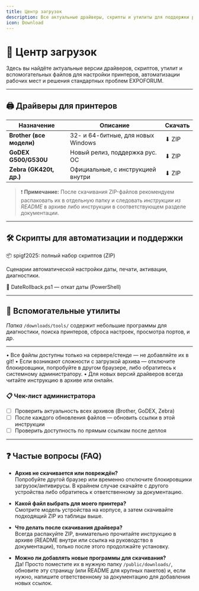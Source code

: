 ```yaml
---
title: Центр загрузок
description: Все актуальные драйверы, скрипты и утилиты для поддержки работы принтеров, регистрационных стендов и офиса. Быстрый и простой доступ к нужным файлам.
icon: Download
---
```


# 🚀 Центр загрузок

<Callout type="info" title="Всё для работы — в одном месте!">
  Здесь вы найдёте актуальные версии драйверов, скриптов, утилит и вспомогательных файлов для настройки принтеров, автоматизации рабочих мест и решения стандартных проблем EXPOFORUM.
</Callout>

---

## 🖨️ Драйверы для принтеров

| Назначение               | Описание                               | Скачать                                        |
|--------------------------|----------------------------------------|------------------------------------------------|
| **Brother (все модели)** | 32- и 64-битные, для новых Windows     | <DownloadButton href="/downloads/drivers/brother-drivers.zip">⬇ ZIP</DownloadButton> |
| **GoDEX G500/G530U**     | Новый релиз, поддержка рус. ОС         | <DownloadButton href="/downloads/drivers/godex-driver.zip">⬇ ZIP</DownloadButton> |
| **Zebra (GK420t, др.)**  | Официальные, с инструкцией внутри      | <DownloadButton href="/downloads/drivers/zebra-driver.zip">⬇ ZIP</DownloadButton> |

> ❗ <b>Примечание:</b> После скачивания ZIP-файлов рекомендуем распаковать их в отдельную папку и следовать <i>инструкции из README</i> в архиве либо инструкции в соответствующем разделе документации.

---

## 🛠️ Скрипты для автоматизации и поддержки

<div className="flex flex-col gap-3 my-4">
  <div>
    <DownloadButton href="/downloads/scripts/spigf2025.zip">📦 spigf2025: полный набор скриптов (ZIP)</DownloadButton>
    <p className="text-sm text-fd-muted-foreground mt-2">Сценарии автоматической настройки даты, печати, активации, диагностики.</p>
  </div>
  <div>
    <DownloadButton href="/downloads/scripts/spigf2025/date/DateRollback.ps1" variant="secondary">📄 DateRollback.ps1 — откат даты (PowerShell)</DownloadButton>
  </div>
</div>

---

## 🧰 Вспомогательные утилиты

*Папка* `/downloads/tools/` содержит небольшие программы для диагностики, поиска принтеров, сброса настроек, просмотра портов, и др.

---

<Callout type="warning" title="Рекомендации по использованию">
  • Все файлы доступны только на сервере/стенде — не добавляйте их в git!
  • Если возникают сложности с загрузкой архива — отключите блокировщики, попробуйте в другом браузере, либо обратитесь к системному администратору.
  • Для новых версий драйверов всегда читайте инструкцию в архиве или онлайн.
</Callout>

### 📋 Чек-лист администратора

- [ ] Проверить актуальность всех архивов (Brother, GoDEX, Zebra)
- [ ] После каждого обновления файлов — обновить ссылки в этой инструкции
- [ ] Проверить доступность по прямым ссылкам после деплоя

---

## ❓ Частые вопросы (FAQ)

- **Архив не скачивается или повреждён?**<br />
  Попробуйте другой браузер или временно отключите блокировщики загрузок/антивирусы. В крайнем случае скачайте с другого устройства либо обратитесь к ответственному за документацию.

- **Какой файл выбрать для моего принтера?**<br />
  Смотрите модель устройства на корпусе, а затем скачивайте подходящий ZIP из таблицы выше.

- **Что делать после скачивания драйвера?**<br />
  Всегда распакуйте ZIP, внимательно прочитайте инструкцию в архиве (README внутри или ссылка на руководство в документации), только после этого продолжайте установку.

- **Можно ли добавлять новые программы для скачивания?**<br />
  Да! Просто поместите их в нужную папку `/public/downloads/`, обновите эту страницу (или README для крупных пакетов) и, если нужно, напишите ответственному за документацию для добавления новых ссылок.

